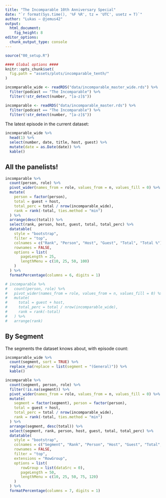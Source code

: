 ```yaml
---
title: "The Incomparable 10th Anniversary Special"
date: "`r format(Sys.time(), '%F %R', tz = 'UTC', usetz = T)`"
author: "Lukas — @jemus42"
output: 
  html_document:
    fig_height: 8
editor_options: 
  chunk_output_type: console
---
```


```r
source("00_setup.R")

#### Global options ####
knitr::opts_chunk$set(
  fig.path = "assets/plots/incomparable_tenth/"
)

incomparable_wide <- readRDS("data/incomparable_master_wide.rds") %>%
  filter(podcast == "The Incomparable") %>%
  filter(!str_detect(number, "[a-z]$"))

incomparable <- readRDS("data/incomparable_master.rds") %>%
  filter(podcast == "The Incomparable") %>%
  filter(!str_detect(number, "[a-z]$"))
```

The latest episode in the current dataset:

```r
incomparable_wide %>%
  head(1) %>%
  select(number, date, title, host, guest) %>%
  mutate(date = as.Date(date)) %>%
  kable()
```


## All the panelists!

```r
incomparable %>%
  count(person, role) %>%
  pivot_wider(names_from = role, values_from = n, values_fill = 0) %>%
  mutate(
    person = factor(person),
    total = guest + host,
    total_perc = total / nrow(incomparable_wide),
    rank = rank(-total, ties.method = "min")
  ) %>%
  arrange(desc(total)) %>%
  select(rank, person, host, guest, total, total_perc) %>%
  datatable(
    style = "bootstrap",
    filter = "top",
    colnames = c("Rank", "Person", "Host", "Guest", "Total", "Total %"), 
    rownames = FALSE,
    options = list(
       pageLength = 25,
       lengthMenu = c(10, 25, 50, 100)
    )
  ) %>%
  formatPercentage(columns = 6, digits = 1)

# incomparable %>%
#   count(person, role) %>%
#   pivot_wider(names_from = role, values_from = n, values_fill = 0) %>%
#   mutate(
#     total = guest + host,
#     total_perc = total / nrow(incomparable_wide),
#     rank = rank(-total)
#   ) %>%
#   arrange(rank)
```

## By Segment

The segments the dataset knows about, with episode count:

```r
incomparable_wide %>%
  count(segment, sort = TRUE) %>%
  replace_na(replace = list(segment = "(General)")) %>%
  kable()
```


```r
incomparable %>%
  count(segment, person, role) %>%
  filter(!is.na(segment)) %>%
  pivot_wider(names_from = role, values_from = n, values_fill = 0) %>%
  mutate(
    segment = factor(segment), person = factor(person),
    total = guest + host,
    total_perc = total / nrow(incomparable_wide),
    rank = rank(-total, ties.method = "min")
  ) %>%
  arrange(segment, desc(total)) %>%
  select(segment, rank, person, host, guest, total, total_perc) %>%
  datatable(
    style = "bootstrap",
    colnames = c("Segment", "Rank", "Person", "Host", "Guest", "Total", "Total %"), 
    rownames = FALSE,
    filter = "top",
    extensions = "RowGroup",
    options = list(
       rowGroup = list(dataSrc = 0),
       pageLength = 50,
       lengthMenu = c(10, 25, 50, 75, 120)
    )
  ) %>%
  formatPercentage(columns = 7, digits = 1)
```

